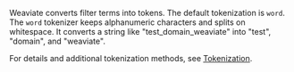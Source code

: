 Weaviate converts filter terms into tokens. The default tokenization is `word`. The `word` tokenizer keeps alphanumeric characters and splits on whitespace. It converts a string like "test_domain_weaviate" into "test", "domain", and "weaviate".

For details and additional tokenization methods, see [Tokenization](/weaviate/config-refs/schema#tokenization).